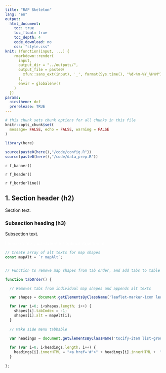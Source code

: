 ```yaml
---
title: "RAP Skeleton"
lang: "en"
output:
  html_document:
    toc: true
    toc_float: true
    toc_depth: 4
    code_download: no
    css: "style.css"
knit: (function(input, ...) {
    rmarkdown::render(
      input,
      output_dir = "../outputs/",
      output_file = paste0(
        xfun::sans_ext(input), '_', format(Sys.time(), "%d-%m-%Y_%H%M") , '.html'
      ),
      envir = globalenv()
    )
  })
params:
  nicstheme: dof
  prerelease: TRUE
---
```

<!-- params:
     nicstheme - can be any of teo, daera, dfc, de, dfe, dof, dfi, doh, doj, bso
     prerelease - can be TRUE or FALSE
-->

<!--Add tabs to table of contents-->
<body onload="tabOrder()">

<!--html_preserve-->
<!-- Global site tag (gtag.js) - Google Analytics -->
<script async src="https://www.googletagmanager.com/gtag/js?id=UA-72688332-4"></script>
<script>
  window.dataLayer = window.dataLayer || [];
  function gtag(){dataLayer.push(arguments);}
  gtag('js', new Date());
  gtag('config', 'UA-72688332-4');
</script>
<!--/html_preserve-->

<!-- message to rotate screen when width is too low -->

```r
# this chunk sets chunk options for all chunks in this file
knitr::opts_chunk$set(
  message= FALSE, echo = FALSE, warning = FALSE
)
```
<div data-nics-theme="`r params$nicstheme`">


```r

library(here)
       
source(paste0(here(),"/code/config.R"))
source(paste0(here(),"/code/data_prep.R"))

```


`r f_banner()`  <!-- calling the banner code -->

<!-- Header section -->

`r f_header()`



<!-- Introduction section -->

<div id="main" role="main">
`r f_borderline()`  <!-- calling the borderline code -->
 
<!-- Single Rmd -vs- 'sub-reports' -->
<!-- Depending on your requirements, you can edit this document - add text, charts, links etc. directly into report.Rmd and knit -->
<!-- For larger projects with multiple large sections, or when you need many contributors to edit it simultaneously, a s'sub-report' approach is available -->
<!-- With 'sub-reports', you can dynamically reference other .Rmd content into this file, similar to a cell reference in Excel -->
<!-- The demo code (code/demo/demo_report.Rmd) makes use of this (Note: you can have a hybrid e.g. Key points is hard-coded and sub-reports for other sections  -->

<!-- Example: code/demo/demo_report.Rmd: -->
<!-- ```{r introduction_sub_report, child='02_introduction.Rmd' }               -->
<!-- ```                                                                        -->
<!-- 'introduction_sub_report' is the name of the section                       -->
<!-- child='02_introduction.Rmd' is a reference to the file you want to include -->


## 1. Section header (h2)

Section text.

### Subsection heading (h3)

Subsection text.

<!-- closing main div -->
</div>

<!-- open footer div -->
<div class="footer">

<!-- message to rotate screen if it is below 400px width -->
<div id="rotate-screen">
  <p style="color: white;">Please rotate your screen for optimal experience</p>
</div>


```js


// Create array of alt texts for map shapes
const mapAlt = `r mapAlt`;


// Function to remove map shapes from tab order, and add tabs to table of contents

function tabOrder() {

  // Removes tabs from individual map shapes and appends alt texts

  var shapes = document.getElementsByClassName('leaflet-marker-icon leaflet-zoom-animated leaflet-interactive');

  for (var i=0; i<shapes.length; i++) {
    shapes[i].tabIndex = -1;
    shapes[i].alt = mapAlt[i];
  }
  
  // Make side menu tabbable

  var headings = document.getElementsByClassName('tocify-item list-group-item');
  
  for (var i=0; i<headings.length; i++) {
    headings[i].innerHTML = "<a href='#'>" + headings[i].innerHTML +  "</a>";
  }
  
};
```
<!-- close footer div -->
</div>

<!-- close data-nics-theme div-->
</div>
